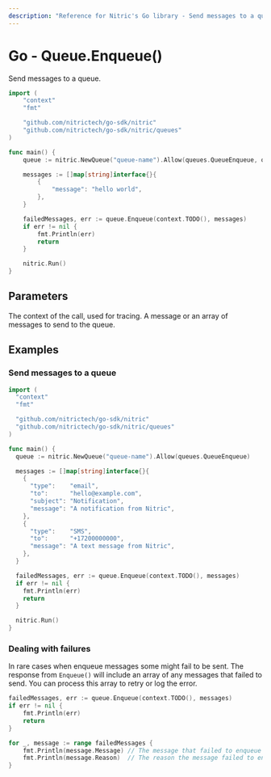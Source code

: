 ```yaml
---
description: "Reference for Nitric's Go library - Send messages to a queue."
---
```


# Go - Queue.Enqueue()

Send messages to a queue.

```go
import (
	"context"
	"fmt"

	"github.com/nitrictech/go-sdk/nitric"
	"github.com/nitrictech/go-sdk/nitric/queues"
)

func main() {
	queue := nitric.NewQueue("queue-name").Allow(queues.QueueEnqueue, queues.QueueDequeue)

	messages := []map[string]interface{}{
		{
			"message": "hello world",
		},
	}

	failedMessages, err := queue.Enqueue(context.TODO(), messages)
	if err != nil {
		fmt.Println(err)
		return
	}

	nitric.Run()
}
```

## Parameters

<Properties>
  <Property name="ctx" required type="context">
    The context of the call, used for tracing.
  </Property>
  <Property name="messages" required type="[]map[string]interface{}">
    A message or an array of messages to send to the queue.
  </Property>
</Properties>

## Examples

### Send messages to a queue

```go
import (
  "context"
  "fmt"

  "github.com/nitrictech/go-sdk/nitric"
  "github.com/nitrictech/go-sdk/nitric/queues"
)

func main() {
  queue := nitric.NewQueue("queue-name").Allow(queues.QueueEnqueue)

  messages := []map[string]interface{}{
    {
      "type":    "email",
      "to":      "hello@example.com",
      "subject": "Notification",
      "message": "A notification from Nitric",
    },
    {
      "type":    "SMS",
      "to":      "+17200000000",
      "message": "A text message from Nitric",
    },
  }

  failedMessages, err := queue.Enqueue(context.TODO(), messages)
  if err != nil {
    fmt.Println(err)
    return
  }

  nitric.Run()
}
```

### Dealing with failures

In rare cases when enqueue messages some might fail to be sent. The response from `Enqueue()` will include an array of any messages that failed to send. You can process this array to retry or log the error.

```go
failedMessages, err := queue.Enqueue(context.TODO(), messages)
if err != nil {
	fmt.Println(err)
	return
}

for _, message := range failedMessages {
	fmt.Println(message.Message) // The message that failed to enqueue
	fmt.Println(message.Reason)  // The reason the message failed to enqueue
}
```

